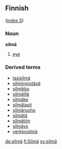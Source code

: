 ==Finnish==
([[Wiktionary:Finnish_index_s|index S]])

===Noun===
'''silmä'''

# [[eye]]

===Derived terms===
*[[lasisilmä]]
*[[silmiinpistävä]]
*[[silmikko]]
*[[silmäillä]]
*[[silmäke]]
*[[silmälasit]]
*[[silmäruoho]]
*[[silmätä]]
*[[silmätön]]
*[[silmäys]]
*[[verkkosilmä]]

[[de:silmä]]
[[fi:Silmä]]
[[sv:silmä]]
